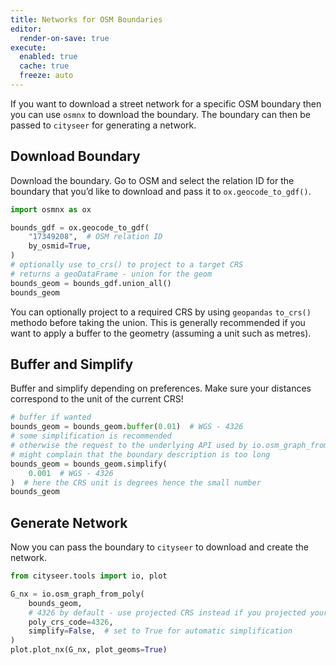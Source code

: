 ```yaml
---
title: Networks for OSM Boundaries
editor:
  render-on-save: true
execute:
  enabled: true
  cache: true
  freeze: auto
---
```


If you want to download a street network for a specific OSM boundary then you can use `osmnx` to download the boundary. The boundary can then be passed to `cityseer` for generating a network.

## Download Boundary

Download the boundary. Go to OSM and select the relation ID for the boundary that you'd like to download and pass it to `ox.geocode_to_gdf()`.

```python
import osmnx as ox

bounds_gdf = ox.geocode_to_gdf(
    "17349208",  # OSM relation ID
    by_osmid=True,
)
# optionally use to_crs() to project to a target CRS
# returns a geoDataFrame - union for the geom
bounds_geom = bounds_gdf.union_all()
bounds_geom
```

:::{.callout-tip}
You can optionally project to a required CRS by using `geopandas` `to_crs()` methodo before taking the union. This is generally recommended if you want to apply a buffer to the geometry (assuming a unit such as metres).
:::

## Buffer and Simplify

Buffer and simplify depending on preferences. Make sure your distances correspond to the unit of the current CRS!

```python
# buffer if wanted
bounds_geom = bounds_geom.buffer(0.01)  # WGS - 4326
# some simplification is recommended
# otherwise the request to the underlying API used by io.osm_graph_from_poly()
# might complain that the boundary description is too long
bounds_geom = bounds_geom.simplify(
    0.001  # WGS - 4326
)  # here the CRS unit is degrees hence the small number
bounds_geom
```

## Generate Network

Now you can pass the boundary to `cityseer` to download and create the network.

```python
from cityseer.tools import io, plot

G_nx = io.osm_graph_from_poly(
    bounds_geom,
    # 4326 by default - use projected CRS instead if you projected your GDF
    poly_crs_code=4326,
    simplify=False,  # set to True for automatic simplification
)
plot.plot_nx(G_nx, plot_geoms=True)
```
